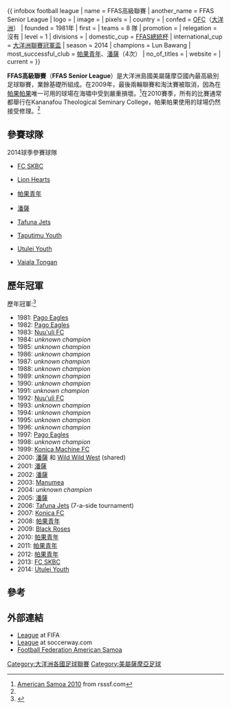 {{expand|time=2015-04-18T04:09:18+00:00}}
{{ infobox football league
| name                 = FFAS高級聯賽
| another_name         = FFAS Senior League
|  logo = 
| image                = 
| pixels               = 
| country              = {{Flag|American Samoa}}
| confed               = [[大洋洲足球聯合總會|OFC]]（[[大洋洲|大洋洲]]）
| founded              = 1981年
| first                = 
| teams                = 8 隊
| promotion            = 
| relegation           = 沒有
| level                = 1
| divisions            = 
| domestic_cup         = [[FFAS總統杯|FFAS總統杯]]
| international_cup    = [[大洋洲聯賽冠軍盃|大洋洲聯賽冠軍盃]]
| season               = 2014
| champions            = Lun Bawang
| most_successful_club = [[帕果青年|帕果青年]]、[[潘薩|潘薩]]（4次）
| no_of_titles         = 
| website              = 
| current              = 
}}

'''FFAS高級聯賽'''（'''FFAS Senior League'''）是大洋洲島國美屬薩摩亞國內最高級別足球聯賽，業餘基礎所組成。在2009年，最後兩輪聯賽和淘汰賽被取消，因為在[[帕果帕果|帕果帕果]]唯一可用的球場在海嘯中受到嚴重損壞。<ref name=rsssf2>[http://www.rsssf.com/tablesa/amsamoa2010.html American Samoa 2010] from rsssf.com</ref>在2010賽季，所有的比賽通常都舉行在Kananafou Theological Seminary College，帕果帕果使用的球場仍然接受修理。<ref name=rsssf2 /> 

==參賽球隊==
2014球季參賽球隊
* {{Flag|American Samoa}} [[FC_SKBC|FC SKBC]]
* {{Flag|American Samoa}} [[Lion_Heart_(American_Samoan_football_club)|Lion Hearts]]
* {{Flag|American Samoa}} [[帕果青年|帕果青年]]
* {{Flag|American Samoa}} [[潘薩|潘薩]]
* {{Flag|American Samoa}} [[Tafuna_Jets|Tafuna Jets]]
* {{Flag|American Samoa}} [[Taputimu_Youth|Taputimu Youth]]
* {{Flag|American Samoa}} [[Utulei_Youth|Utulei Youth]]
* {{Flag|American Samoa}} [[Vaiala_Tongan|Vaiala Tongan]]

== 歷年冠軍 ==
歷年冠軍:<ref name=rsssf>{{cite web|title=American Samoa - List of Champions|url=http://www.rsssf.com/tablesa/amsamoachamp.html|publisher=RSSSF|accessdate=17 April 2012}}</ref> 

*1981: [[Pago_Eagles|Pago Eagles]]
*1982: [[Pago_Eagles|Pago Eagles]]
*1983: [[Nuu'uli_FC|Nuu'uli FC]]
*1984: ''unknown champion''
*1985: ''unknown champion''
*1986: ''unknown champion''
*1987: ''unknown champion''
*1988: ''unknown champion''
*1989: ''unknown champion''
*1990: ''unknown champion''
*1991: ''unknown champion''
*1992: [[Nuu'uli_FC|Nuu'uli FC]]
*1993: ''unknown champion''
*1994: ''unknown champion''
*1995: ''unknown champion''
*1996: ''unknown champion''
*1997: [[Pago_Eagles|Pago Eagles]]
*1998: ''unknown champion''
*1999: [[Konica_Machine_FC|Konica Machine FC]]
*2000: [[潘薩|潘薩]] 和 [[Wild_Wild_West_(Samoan_football_club)|Wild Wild West]] (shared)
*2001: [[潘薩|潘薩]]
*2002: [[潘薩|潘薩]]
*2003: [[Manumea_(Samoan_football_club)|Manumea]]
*2004: ''unknown champion''
*2005: [[潘薩|潘薩]]
*2006: [[Tafuna_Jets|Tafuna Jets]] (7-a-side tournament)
*2007: [[Konica_FC|Konica FC]]
*2008: [[帕果青年|帕果青年]]
*2009: [[Black_Roses_(American_Samoan_football_club)|Black Roses]]
*2010: [[帕果青年|帕果青年]]
*2011: [[帕果青年|帕果青年]]
*2012: [[帕果青年|帕果青年]]
*2013: [[FC_SKBC|FC SKBC]]
*2014: [[Utulei_Youth|Utulei Youth]]


==參考==
{{reflist}}


==外部連結==
*[http://fifa.com/associations/association=asa/nationalleague/results.html League] at FIFA
*[http://soccerway.com/national/american-samoa/ League] at soccerway.com
*[https://web.archive.org/web/20120227082318/http://www.ffas.as/Home/tabid/1191/language/en-US/Default.aspx Football Federation American Samoa]
{{OFC leagues}}
[[Category:大洋洲各國足球聯賽|Category:大洋洲各國足球聯賽]]
[[Category:美屬薩摩亞足球|Category:美屬薩摩亞足球]]
